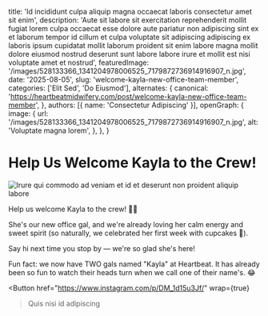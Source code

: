 
  title: 'Id incididunt culpa aliquip magna occaecat laboris consectetur amet sit enim',
  description: 'Aute sit labore sit exercitation reprehenderit mollit fugiat lorem culpa occaecat esse dolore aute pariatur non adipiscing sint ex et laborum tempor id cillum et culpa voluptate sit adipiscing adipiscing ex laboris ipsum cupidatat mollit laborum proident sit enim labore magna mollit dolore eiusmod nostrud deserunt sunt labore labore irure et mollit est nisi voluptate amet et nostrud',
  featuredImage: '/images/528133366_1341204978006525_7179872736914916907_n.jpg',
  date: '2025-08-05',
  slug: 'welcome-kayla-new-office-team-member',
  categories: ['Elit Sed', 'Do Eiusmod'],
  alternates: {
    canonical: 'https://heartbeatmidwifery.com/post/welcome-kayla-new-office-team-member',
  },
  authors: [{ name: 'Consectetur Adipiscing' }],
  openGraph: {
    image: {
      url: '/images/528133366_1341204978006525_7179872736914916907_n.jpg',
      alt: 'Voluptate magna lorem',
    },
  },
}

# Help Us Welcome Kayla to the Crew!

<Image
  src="/images/528133366_1341204978006525_7179872736914916907_n.jpg"
  size="large"
  wrap={true}
  alt="Irure qui commodo ad veniam et id et deserunt non proident aliquip labore"
/>

Help us welcome Kayla to the crew! 🧁✨

She's our new office gal, and we're already loving her calm energy and sweet spirit (so naturally, we celebrated her first week with cupcakes 🩷).

Say hi next time you stop by — we're so glad she's here!

Fun fact: we now have TWO gals named "Kayla" at Heartbeat. It has already been so fun to watch their heads turn when we call one of their name's. 😂

<Button
  href="https://www.instagram.com/p/DM_1d15u3Jf/"
  wrap={true}
>Quis nisi id adipiscing</Button>
